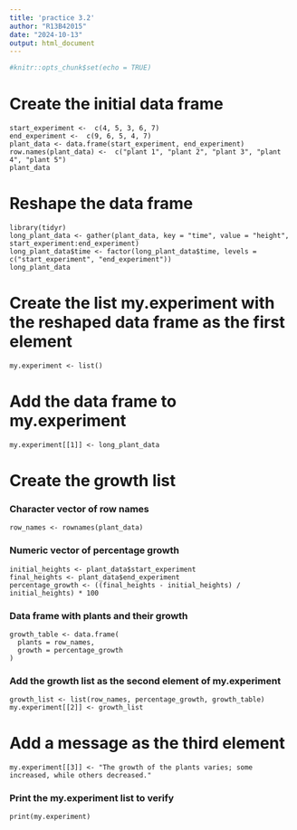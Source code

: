 ```yaml
---
title: 'practice 3.2'
author: "R13B42015"
date: "2024-10-13"
output: html_document
---
```

```r
#knitr::opts_chunk$set(echo = TRUE)
```
# Create the initial data frame
```{}
start_experiment <-  c(4, 5, 3, 6, 7)
end_experiment <-  c(9, 6, 5, 4, 7)
plant_data <- data.frame(start_experiment, end_experiment)
row.names(plant_data) <-  c("plant 1", "plant 2", "plant 3", "plant 4", "plant 5")
plant_data
```
# Reshape the data frame
```{}
library(tidyr)
long_plant_data <- gather(plant_data, key = "time", value = "height", start_experiment:end_experiment)
long_plant_data$time <- factor(long_plant_data$time, levels = c("start_experiment", "end_experiment"))
long_plant_data
```


# Create the list my.experiment with the reshaped data frame as the first element
```{}
my.experiment <- list()
```

# Add the data frame to my.experiment
```{}
my.experiment[[1]] <- long_plant_data
```
# Create the growth list
### Character vector of row names
```{}
row_names <- rownames(plant_data)
```
### Numeric vector of percentage growth
```{}
initial_heights <- plant_data$start_experiment
final_heights <- plant_data$end_experiment
percentage_growth <- ((final_heights - initial_heights) / initial_heights) * 100
```
### Data frame with plants and their growth
```{}
growth_table <- data.frame(
  plants = row_names,
  growth = percentage_growth
)
```
### Add the growth list as the second element of my.experiment
```{}
growth_list <- list(row_names, percentage_growth, growth_table)
my.experiment[[2]] <- growth_list
```
# Add a message as the third element
```{}
my.experiment[[3]] <- "The growth of the plants varies; some increased, while others decreased."
```
### Print the my.experiment list to verify
```{}
print(my.experiment)
```
